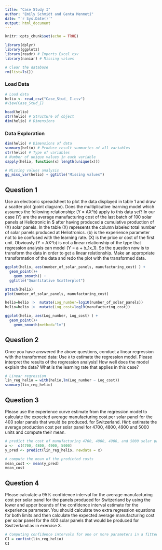 ```yaml
---
title: "Case Study I"
author: "Emily Schmidt and Genta Menmeti"
date: "`r Sys.Date()`"
output: html_document
---
```


```r
knitr::opts_chunk$set(echo = TRUE)
```

```r
library(dplyr) 
library(ggplot2)
library(readr) # Imports Excel csv
library(naniar) # Missing values
```

```r
# Clear the database
rm(list=ls()) 
```


### Load Data
```r
# Load data
helio <- read_csv("Case_Stud_ I.csv")
#View(Case_Stud_I)

head(helio)
str(helio) # Structure of object
dim(helio) # Dimensions
```
### Data Exploration
```r
dim(helio) # Dimensions of data
summary(helio) # Produce result summaries of all variables
str(helio) # Type of variables
# Number of unique values in each variable
sapply(helio, function(x) length(unique(x)))
```

```r
# Missing values analysis
gg_miss_var(helio) + ggtitle("Missing values")
```


## Question 1
Use an electronic spreadsheet to plot the data displayed in table 1 and draw a scatter plot (point diagram). Does the multiplicative learning model which assumes the following relationship: \(Y = AX^b\) apply to this data set? In our case \(Y\) are the average manufacturing cost of the last batch of 100 solar panels at Heliotronic in $ after having
produced a cumulative production of \(X\) solar panels. In the table \(X\) represents the column labeled total number of solar panels produced at Heliotronics. \(b\) is the experience parameter not to be confused with the learning rate. \(X\) is the price or cost of the first unit. Obviously \(Y = AX^b\) is not a linear relationship of the type that regression analysis can model \(Y = a + b_1x_1\). So the question now is to transform the data in order to get a linear relationship. Make an appropriate transformation of the data and redo the plot with the transformed data.
```r
ggplot(helio, aes(number_of_solar_panels, manufacturing_cost) ) +
  geom_point()+
    geom_smooth() +
  ggtitle("Quantitative Scatterplot")
```


```r
attach(helio)
plot(number_of_solar_panels, manufacturing_cost)
```

```r
helio=helio |>  mutate(Log_number=log10(number_of_solar_panels))
helio=helio |>  mutate(Log_cost=log10(manufacturing_cost))
```

```r
ggplot(helio, aes(Log_number, Log_cost) ) +
  geom_point()+
    geom_smooth(method="lm")
```


## Question 2
Once you have answered the above questions, conduct a linear regression with the transformed data: Use `R` to estimate the regression model. Please interpret the results of the regression analysis! How well does the model explain the data? What is the learning rate that applies in this case?
```r
# Linear regression
lin_reg_helio = with(helio,lm(Log_number ~ Log_cost))
summary(lin_reg_helio)
```

## Question 3
Please use the experience curve estimate from the regression model to calculate the expected average manufacturing cost per solar panel for the 400 solar panels that would be produced. for Switzerland. *Hint*: estimate the average production cost per solar panel for 4700, 4800, 4900 and 5000 units and compute their mean.

```r
# predict the cost of manufacturing 4700, 4800, 4900, and 5000 solar panels
x <-  c(4700, 4800, 4900, 5000)
y_pred <- predict(lin_reg_helio, newdata = x)

# compute the mean of the predicted costs
mean_cost <- mean(y_pred)
mean_cost
```


## Question 4
Please calculate a 95% confidence interval for the average manufacturing cost per solar panel for the panels produced for Switzerland by using the lower and upper bounds of the confidence interval estimate for the experience parameter. You should calculate two extra regression equations for both limits and then calculate the expected average manufacturing cost per solar panel for the 400 solar panels that would be produced for Switzerland as in exercise 3.

```r
# Computing confidence intervals for one or more parameters in a fitted model
CI = confint(lin_reg_helio)
CI
```






